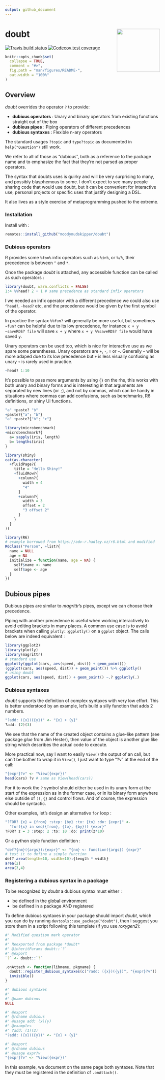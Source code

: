 ```yaml
---
output: github_document
---
```


# doubt <img src='man/figures/logo.png' align="right" height="140" />

[![Travis build status](https://travis-ci.org/moodymudskipper/doubt.svg?branch=master)](https://travis-ci.org/moodymudskipper/doubt)
[![Codecov test coverage](https://codecov.io/gh/moodymudskipper/doubt/branch/master/graph/badge.svg)](https://codecov.io/gh/moodymudskipper/doubt?branch=master)

```r
knitr::opts_chunk$set(
  collapse = TRUE,
  comment = "#>",
  fig.path = "man/figures/README-",
  out.width = "100%"
)
```

## Overview

*doubt* overrides the operator `?` to provide:

* **dubious operators** : Unary and binary operators from existing functions straight out of the box
* **dubious pipes** : Piping operators of different precedences
* **dubious syntaxes** :  Flexible n-ary operators

The standard usages `?topic` and `type?topic`
as documented in `help("Question")` still work.

We refer to all of those as "dubious", both as a reference to the 
package name and to emphasize the fact that they're not parsed as proper operators.

The syntax that doubts uses is quirky and will be very surprising to many, and
possibly blasphemous to some. I don't expect to see many people sharing code 
that would use doubt, but it can be convenient for interactive use, personal
projects or specific uses that justify designing a DSL.

It also lives as a style exercise of metaprogramming pushed to the extreme.

### Installation

Install with :

``` r
remotes::install_github("moodymudskipper/doubt")
```

### Dubious operators

R provides some `%foo%` infix operators such as `%in%`, or `%/%`, their
precedence is between `^` and `*`.

Once the package *doubt* is attached, any accessible function can be called as
such operators : 

```r
library(doubt, warn.conflicts = FALSE)
1:4 %%head? 2 + 1 # same precedence as standard infix operators
```

I we needed an infix operator with a different precedence we could also use
`^head?`, `-head?` etc, and the precedence would be given by the first symbol
of the operator. 

In practice the syntax `%%fun?` will generally be more useful,
but sometimes `~fun?` can be helpful due to its low precedence, for instance
`x + y ~saveRDS? file` will save `x + y` where `x + y %%saveRDS? file` would have
saved `y`.

Unary operators can be used too, which is nice for interactive use as we spare
some parentheses. Unary operators are `+`, `-`, `!` or `~`.  Generally
`~` will be more adaped due to its low precedence but `+` is less visually
confusing as unary `+` is rarely used in practice.

```r
~head? 1:10
```

It's possible to pass more arguments by using `{}` on the rhs, this works with
both unary and binary forms and is interesting in that arguments are separated
by new lines (or `;`), and not by commas, which can be handy in situations where
commas can add confusions, such as benchmarks, R6 definitions, or shiny UI functions.

```r
"a" +paste? "b"
+paste?{"a"; "b"}
"a" +paste?{"b"; "c"}
```

```r
library(microbenchmark)
+microbenchmark?{
  a= sapply(iris, length)
  b= lengths(iris)
}

library(shiny)
cat(as.character(
  +fluidPage?{
    title = "Hello Shiny!"
    +fluidRow?{
      +column?{
        width = 4
        "4"
      }
      +column?{
        width = 3
        offset = 2
        "3 offset 2"
      }
    }
  }
))

library(R6)
# example borrowed from https://adv-r.hadley.nz/r6.html and modified 
R6Class("Person", +list?{
  name = NULL
  age = NA
  initialize = function(name, age = NA) {
    self$name <- name
    self$age <- age
  }
})
```

## Dubious pipes

Dubious pipes are similar to *magrittr*'s pipes, except we can choose their precedence.

Piping with another precedence is useful when working interactively to avoid
editing brackets in many places. A common use case is to avoid brackets
when calling `plotly::ggplotly()` on a `ggplot` object. The calls below are 
indeed equivalent :

```r
library(ggplot2)
library(plotly)
library(magrittr)
# standard use
ggplotly(ggplot(cars, aes(speed, dist)) + geom_point())
(ggplot(cars, aes(speed, dist)) + geom_point()) %>% ggplotly()
# using doubt
ggplot(cars, aes(speed, dist)) + geom_point() ~.? ggplotly(.)
```

### Dubious syntaxes

*doubt* supports the definition of complex syntaxes with very low effort.
This is better understood by an example, let's build a silly function that adds
2 numbers.

```r
"?add: ({x})({y})" <- "{x} + {y}"
?add: (2)(3)
```

We see that the name of the created object contains a glue-like pattern (see package
*glue* from Jim Hester), then value of the object is another glue like string which
describes the actual code to execute.

More practical now, say I want to easily `View()`
the output of an call, but can't be bother to wrap it in `View()`,
I just want to type "?v" at the end of the call:

```r
"{expr}?v" <- "View({expr})"
head(cars) ?v # same as View(head(cars))
```

For it to work the `?` symbol should either be used in its unary form at the 
start of the expression as in the former case, or in its binary form anywhere else outside of
`()`, `{}` and control flows. And of course, the expression should be syntactic.

Other examples, let's design an alternative `for` loop :
 
```r
"?FOR? {x} = {from} :step: {by} :to: {to} :do: {expr}" <- 
  "for({x} in seq({from}, {to}, {by})) {expr}"
?FOR? z = 3 :step: 2 :to: 10 :do: print(z*10) 
```

Or a python style function definition :

```r
"def?{nm}({args}):{expr}" <- "{nm} <- function({args}) {expr}"
# test it to define a simple function
def? area(length=10, width=10):{length * width}
area(2)
area(3,4)
```

### Registering a dubious syntax in a package

To be recognized by *doubt* a dubious syntax must either :

* be defined in the global environment
* be defined in a package AND registered

To define dubious syntaxes in your package should import *doubt*, which you can
do by running `devtools::use_package("doubt")`, then I suggest you store them
in a script following this template (if you use *roxygen2*): 


```r
#' Modified question mark operator
#'
#' Reexported from package *doubt*
#' @inheritParams doubt::`?`
#' @export
`?` <- doubt::`?`

.onAttach <- function(libname, pkgname) {
  doubt::register_dubious_syntaxes(c("?add: ({x})({y})", "{expr}?v"))
  invisible()
}

#' dubious syntaxes
#'
#' @name dubious
NULL

#' @export
#' @rdname dubious
#' @usage add: (x)(y)
#' @examples
#' ?add: (1)(2)
"?add: ({x})({y})" <- "{x} + {y}"

#' @export
#' @rdname dubious
#' @usage expr?v
"{expr}?v" <- "View({expr})"
```

In this example, we document on the same page both syntaxes. Note that they must
be registered in the definition of `.onAttach()`.
